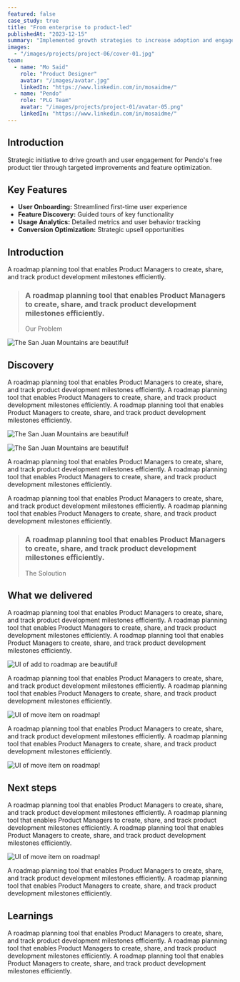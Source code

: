 ```yaml
---
featured: false
case_study: true
title: "From enterprise to product-led"
publishedAt: "2023-12-15"
summary: "Implemented growth strategies to increase adoption and engagement of Pendo's free tier product."
images:
  - "/images/projects/project-06/cover-01.jpg"
team:
  - name: "Mo Said"
    role: "Product Designer"
    avatar: "/images/avatar.jpg"
    linkedIn: "https://www.linkedin.com/in/mosaidme/"
  - name: "Pendo"
    role: "PLG Team"
    avatar: "/images/projects/project-01/avatar-05.png"
    linkedIn: "https://www.linkedin.com/in/mosaidme/"
---
```


## Introduction

Strategic initiative to drive growth and user engagement for Pendo's free product tier through targeted improvements and feature optimization.

## Key Features

- **User Onboarding:** Streamlined first-time user experience
- **Feature Discovery:** Guided tours of key functionality
- **Usage Analytics:** Detailed metrics and user behavior tracking
- **Conversion Optimization:** Strategic upsell opportunities 

## Introduction

A roadmap planning tool that enables Product Managers to create, share, and track product development milestones efficiently.

 
>### A roadmap planning tool that enables Product Managers to create, share, and track product development milestones efficiently.
>Our Problem

![The San Juan Mountains are beautiful!](/images/projects/project-01/avatar-05.png "San Juan Mountains")


## Discovery

A roadmap planning tool that enables Product Managers to create, share, and track product development milestones efficiently.
A roadmap planning tool that enables Product Managers to create, share, and track product development milestones efficiently.
A roadmap planning tool that enables Product Managers to create, share, and track product development milestones efficiently.

![The San Juan Mountains are beautiful!](/images/projects/project-06/whiteboarding.png "San Juan Mountains")

![The San Juan Mountains are beautiful!](/images/projects/project-06/whiteboarding-2.png "San Juan Mountains")

A roadmap planning tool that enables Product Managers to create, share, and track product development milestones efficiently.
A roadmap planning tool that enables Product Managers to create, share, and track product development milestones efficiently.

A roadmap planning tool that enables Product Managers to create, share, and track product development milestones efficiently.
A roadmap planning tool that enables Product Managers to create, share, and track product development milestones efficiently.




 
>### A roadmap planning tool that enables Product Managers to create, share, and track product development milestones efficiently.
>The Soloution




## What we delivered

A roadmap planning tool that enables Product Managers to create, share, and track product development milestones efficiently.
A roadmap planning tool that enables Product Managers to create, share, and track product development milestones efficiently.
A roadmap planning tool that enables Product Managers to create, share, and track product development milestones efficiently.

![UI of add to roadmap are beautiful!](/images/projects/project-06/onboarding.png "Add to roadmap")

A roadmap planning tool that enables Product Managers to create, share, and track product development milestones efficiently.
A roadmap planning tool that enables Product Managers to create, share, and track product development milestones efficiently.

![UI of move item on roadmap!](/images/projects/project-06/install.png "Move item on roadmap")

A roadmap planning tool that enables Product Managers to create, share, and track product development milestones efficiently.
A roadmap planning tool that enables Product Managers to create, share, and track product development milestones efficiently.

![UI of move item on roadmap!](/images/projects/project-06/pricing-and-packaging.png "Move item on roadmap")


## Next steps

A roadmap planning tool that enables Product Managers to create, share, and track product development milestones efficiently.
A roadmap planning tool that enables Product Managers to create, share, and track product development milestones efficiently.
A roadmap planning tool that enables Product Managers to create, share, and track product development milestones efficiently.

![UI of move item on roadmap!](/images/projects/project-06/present.png "Move item on roadmap")


A roadmap planning tool that enables Product Managers to create, share, and track product development milestones efficiently.
A roadmap planning tool that enables Product Managers to create, share, and track product development milestones efficiently.


## Learnings

A roadmap planning tool that enables Product Managers to create, share, and track product development milestones efficiently.
A roadmap planning tool that enables Product Managers to create, share, and track product development milestones efficiently.
A roadmap planning tool that enables Product Managers to create, share, and track product development milestones efficiently.